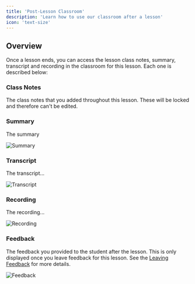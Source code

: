 ```yaml
---
title: 'Post-Lesson Classroom'
description: 'Learn how to use our classroom after a lesson'
icon: 'text-size'
---
```


## Overview

Once a lesson ends, you can access the lesson class notes, summary, transcript and recording in the classroom for this lesson. Each one is described below:

### Class Notes

The class notes that you added throughout this lesson. These will be locked and therefore can't be edited.

### Summary

The summary

![Summary](/images/classroom-summary.png)

### Transcript

The transcript... 

![Transcript](/images/classroom-transcript.png)

### Recording

The recording...

![Recording](/images/classroom-recording.png)

### Feedback

The feedback you provided to the student after the lesson. This is only displayed once you leave feedback for this lesson. See the [Leaving Feedback](/lessons/leaving-feedback) for more details.

![Feedback](/images/classroom-feedback.png)

